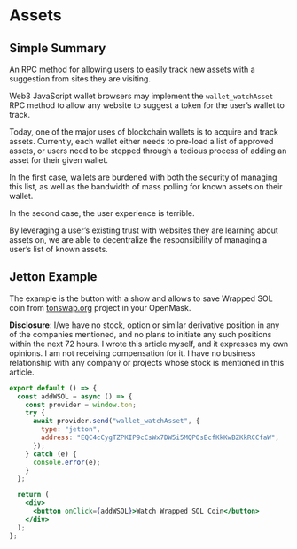 
# Assets

## Simple Summary

An RPC method for allowing users to easily track new assets with a suggestion from sites they are visiting.

Web3 JavaScript wallet browsers may implement the `wallet_watchAsset` RPC method to allow any website to suggest a token for the user’s wallet to track.

Today, one of the major uses of blockchain wallets is to acquire and track assets. Currently, each wallet either needs to pre-load a list of approved assets, or users need to be stepped through a tedious process of adding an asset for their given wallet.

In the first case, wallets are burdened with both the security of managing this list, as well as the bandwidth of mass polling for known assets on their wallet.

In the second case, the user experience is terrible.

By leveraging a user’s existing trust with websites they are learning about assets on, we are able to decentralize the responsibility of managing a user’s list of known assets.

## Jetton Example

The example is the button with a show and allows to save Wrapped SOL coin from [tonswap.org](https://tonswap.org/) project in your OpenMask.

**Disclosure**: I/we have no stock, option or similar derivative position in any of the companies mentioned, and no plans to initiate any such positions within the next 72 hours. I wrote this article myself, and it expresses my own opinions. I am not receiving compensation for it. I have no business relationship with any company or projects whose stock is mentioned in this article.

```jsx
export default () => {
  const addWSOL = async () => {
    const provider = window.ton;
    try {
      await provider.send("wallet_watchAsset", {
        type: "jetton",
        address: "EQC4cCygTZPKIP9cCsWx7DW5i5MQPOsEcfKkKwBZKkRCCfaW",
      });
    } catch (e) {
      console.error(e);
    }
  };

  return (
    <div>
      <button onClick={addWSOL}>Watch Wrapped SOL Coin</button>
    </div>
  );
};
```

<SwitchMainnet>
    <Jetton />
</SwitchMainnet>
